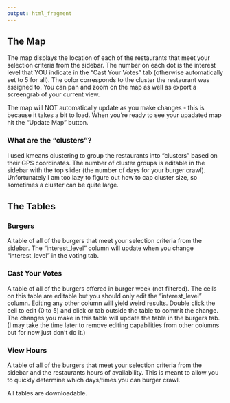 ```yaml
---
output: html_fragment
---
```


## The Map

The map displays the location of each of the restaurants that meet your selection criteria from the sidebar. The number on each dot is the interest level that YOU indicate in the "Cast Your Votes" tab (otherwise automatically set to 5 for all). The color corresponds to the cluster the restaurant was assigned to. You can pan and zoom on the map as well as export a screengrab of your current view.

The map will NOT automatically update as you make changes - this is because it takes a bit to load. When you're ready to see your upadated map hit the "Update Map" button.

### What are the "clusters"?

I used kmeans clustering to group the restaurants into "clusters" based on their GPS coordinates. The number of cluster groups is editable in the sidebar with the top slider (the number of days for your burger crawl). Unfortunately I am too lazy to figure out how to cap cluster size, so sometimes a cluster can be quite large.

## The Tables

### Burgers

A table of all of the burgers that meet your selection criteria from the sidebar. The "interest_level" column will update when you change "interest_level" in the voting tab.

### Cast Your Votes

A table of all of the burgers offered in burger week (not filtered). The cells on this table are editable but you should only edit the "interest_level" column. Editing any other column will yield weird results. Double click the cell to edit (0 to 5) and click or tab outside the table to commit the change. The changes you make in this table will update the table in the burgers tab. (I may take the time later to remove editing capabilities from other columns but for now just don't do it.)

### View Hours

A table of all of the burgers that meet your selection criteria from the sidebar and the restaurants hours of availability. This is meant to allow you to quickly determine which days/times you can burger crawl.

All tables are downloadable.